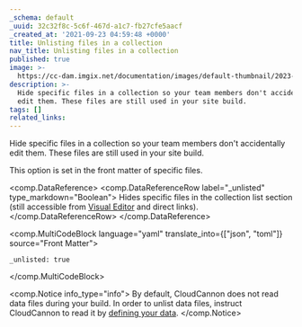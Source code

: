 ```yaml
---
_schema: default
_uuid: 32c32f8c-5c6f-467d-a1c7-fb27cfe5aacf
_created_at: '2021-09-23 04:59:48 +0000'
title: Unlisting files in a collection
nav_title: Unlisting files in a collection
published: true
image: >-
  https://cc-dam.imgix.net/documentation/images/default-thumbnail/2023-Q4/CloudCannon-Documentation-Thumbnail.png
description: >-
  Hide specific files in a collection so your team members don't accidentally
  edit them. These files are still used in your site build.
tags: []
related_links:
---
```

Hide specific files in a collection so your team members don't accidentally edit them. These files are still used in your site build.

This option is set in the front matter of specific files.

<comp.DataReference>
  <comp.DataReferenceRow label="_unlisted" type_markdown="Boolean">
    Hides specific files in the collection list section (still accessible from [Visual Editor](/documentation/articles/introducing-the-visual-editor/) and direct links).
  </comp.DataReferenceRow>
</comp.DataReference>

<comp.MultiCodeBlock language="yaml" translate_into={["json", "toml"]} source="Front Matter">
```
_unlisted: true
```
</comp.MultiCodeBlock>

<comp.Notice info_type="info">
  By default, CloudCannon does not read data files during your build. In order to unlist data files, instruct CloudCannon to read it by [defining your data](/documentation/articles/defining-your-data/).
</comp.Notice>
